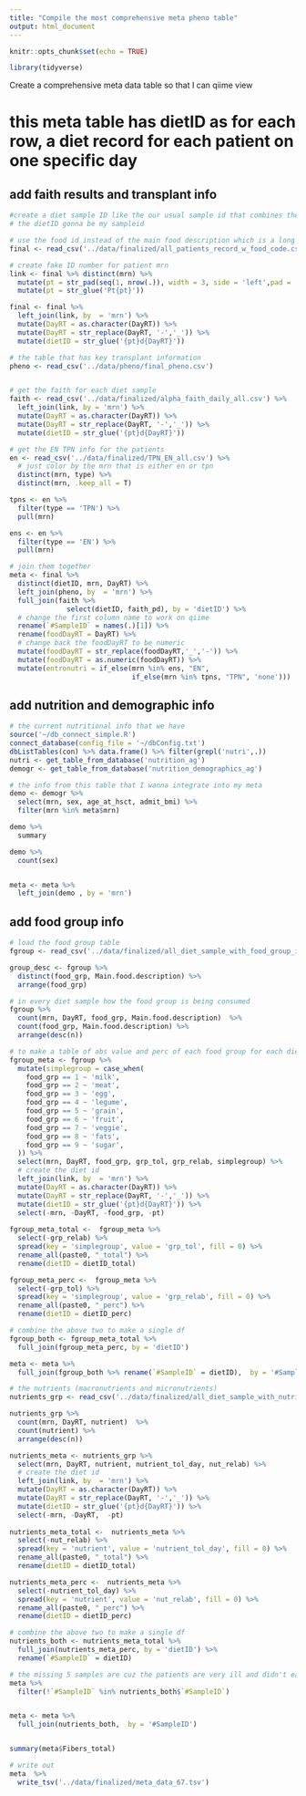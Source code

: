 ```yaml
---
title: "Compile the most comprehensive meta pheno table"
output: html_document
--- 
```


```r
knitr::opts_chunk$set(echo = TRUE)
```

```r
library(tidyverse)
```

Create a comprehensive meta data table so that I can qiime view 

# this meta table has dietID as for each row, a diet record for each patient on one specific day

## add faith results and transplant info

```r
#create a diet sample ID like the our usual sample id that combines the info of the mrn and the day
# the dietID gonna be my sampleid

# use the food id instead of the main food description which is a long string
final <- read_csv('../data/finalized/all_patients_record_w_food_code.csv')

# create fake ID number for patient mrn
link <- final %>% distinct(mrn) %>% 
  mutate(pt = str_pad(seq(1, nrow(.)), width = 3, side = 'left',pad = '0')) %>% 
  mutate(pt = str_glue('Pt{pt}'))

final <- final %>% 
  left_join(link, by  = 'mrn') %>% 
  mutate(DayRT = as.character(DayRT)) %>% 
  mutate(DayRT = str_replace(DayRT, '-','_')) %>% 
  mutate(dietID = str_glue('{pt}d{DayRT}')) 

# the table that has key transplant information
pheno <- read_csv('../data/pheno/final_pheno.csv')


# get the faith for each diet sample
faith <- read_csv('../data/finalized/alpha_faith_daily_all.csv') %>% 
  left_join(link, by = 'mrn') %>% 
  mutate(DayRT = as.character(DayRT)) %>% 
  mutate(DayRT = str_replace(DayRT, '-','_')) %>% 
  mutate(dietID = str_glue('{pt}d{DayRT}')) 

# get the EN TPN info for the patients
en <- read_csv('../data/finalized/TPN_EN_all.csv') %>% 
  # just color by the mrn that is either en or tpn
  distinct(mrn, type) %>% 
  distinct(mrn, .keep_all = T)

tpns <- en %>% 
  filter(type == 'TPN') %>% 
  pull(mrn)

ens <- en %>% 
  filter(type == 'EN') %>% 
  pull(mrn)
```

```r
# join them together
meta <- final %>% 
  distinct(dietID, mrn, DayRT) %>% 
  left_join(pheno, by  = 'mrn') %>% 
  full_join(faith %>% 
              select(dietID, faith_pd), by = 'dietID') %>% 
  # change the first column name to work on qiime
  rename(`#SampleID` = names(.)[1]) %>% 
  rename(foodDayRT = DayRT) %>% 
  # change back the foodDayRT to be numeric
  mutate(foodDayRT = str_replace(foodDayRT,'_','-')) %>% 
  mutate(foodDayRT = as.numeric(foodDayRT)) %>% 
  mutate(entronutri = if_else(mrn %in% ens, "EN", 
                              if_else(mrn %in% tpns, "TPN", 'none')))
```

## add nutrition and demographic info

```r
# the current nutritional info that we have
source('~/db_connect_simple.R')
connect_database(config_file = '~/dbConfig.txt')
dbListTables(con) %>% data.frame() %>% filter(grepl('nutri',.))
nutri <- get_table_from_database('nutrition_ag')
demogr <- get_table_from_database('nutrition_demographics_ag')

# the info from this table that I wanna integrate into my meta
demo <- demogr %>% 
  select(mrn, sex, age_at_hsct, admit_bmi) %>% 
  filter(mrn %in% meta$mrn)

demo %>% 
  summary

demo %>% 
  count(sex)


meta <- meta %>% 
  left_join(demo , by = 'mrn')
```

## add food group info

```r
# load the food group table 
fgroup <- read_csv('../data/finalized/all_diet_sample_with_food_group_info.csv')

group_desc <- fgroup %>% 
  distinct(food_grp, Main.food.description) %>% 
  arrange(food_grp)
```
```r
# in every diet sample how the food group is being consumed
fgroup %>% 
  count(mrn, DayRT, food_grp, Main.food.description)  %>% 
  count(food_grp, Main.food.description) %>% 
  arrange(desc(n))
```


```r
# to make a table of abs value and perc of each food group for each diet sample
fgroup_meta <- fgroup %>% 
  mutate(simplegroup = case_when(
    food_grp == 1 ~ 'milk',
    food_grp == 2 ~ 'meat',
    food_grp == 3 ~ 'egg',
    food_grp == 4 ~ 'legume',
    food_grp == 5 ~ 'grain',
    food_grp == 6 ~ 'fruit',
    food_grp == 7 ~ 'veggie',
    food_grp == 8 ~ 'fats',
    food_grp == 9 ~ 'sugar',
  )) %>% 
  select(mrn, DayRT, food_grp, grp_tol, grp_relab, simplegroup) %>% 
  # create the diet id
  left_join(link, by  = 'mrn') %>% 
  mutate(DayRT = as.character(DayRT)) %>% 
  mutate(DayRT = str_replace(DayRT, '-','_')) %>% 
  mutate(dietID = str_glue('{pt}d{DayRT}')) %>% 
  select(-mrn, -DayRT, -food_grp, -pt) 
  
fgroup_meta_total <-  fgroup_meta %>% 
  select(-grp_relab) %>% 
  spread(key = 'simplegroup', value = 'grp_tol', fill = 0) %>% 
  rename_all(paste0, "_total") %>% 
  rename(dietID = dietID_total)

fgroup_meta_perc <-  fgroup_meta %>% 
  select(-grp_tol) %>% 
  spread(key = 'simplegroup', value = 'grp_relab', fill = 0) %>% 
  rename_all(paste0, "_perc") %>% 
  rename(dietID = dietID_perc)

# combine the above two to make a single df
fgroup_both <- fgroup_meta_total %>% 
  full_join(fgroup_meta_perc, by = 'dietID')

meta <- meta %>% 
  full_join(fgroup_both %>% rename(`#SampleID` = dietID),  by = '#SampleID')
```

```r
# the nutrients (macronutrients and micronutrients)
nutrients_grp <- read_csv('../data/finalized/all_diet_sample_with_nutrients_info.csv')

nutrients_grp %>% 
  count(mrn, DayRT, nutrient)  %>% 
  count(nutrient) %>% 
  arrange(desc(n))


```

```r
nutrients_meta <- nutrients_grp %>% 
  select(mrn, DayRT, nutrient, nutrient_tol_day, nut_relab) %>% 
  # create the diet id
  left_join(link, by  = 'mrn') %>% 
  mutate(DayRT = as.character(DayRT)) %>% 
  mutate(DayRT = str_replace(DayRT, '-','_')) %>% 
  mutate(dietID = str_glue('{pt}d{DayRT}')) %>% 
  select(-mrn, -DayRT,  -pt) 
  
nutrients_meta_total <-  nutrients_meta %>% 
  select(-nut_relab) %>% 
  spread(key = 'nutrient', value = 'nutrient_tol_day', fill = 0) %>% 
  rename_all(paste0, "_total") %>% 
  rename(dietID = dietID_total)

nutrients_meta_perc <-  nutrients_meta %>% 
  select(-nutrient_tol_day) %>% 
  spread(key = 'nutrient', value = 'nut_relab', fill = 0) %>% 
  rename_all(paste0, "_perc") %>% 
  rename(dietID = dietID_perc)

# combine the above two to make a single df
nutrients_both <- nutrients_meta_total %>% 
  full_join(nutrients_meta_perc, by = 'dietID') %>% 
  rename(`#SampleID` = dietID)

# the missing 5 samples are cuz the patients are very ill and didn't eat anything probably
meta %>% 
  filter(!`#SampleID` %in% nutrients_both$`#SampleID`)


meta <- meta %>% 
  full_join(nutrients_both,  by = '#SampleID')


summary(meta$Fibers_total)
```

```r
# write out
meta  %>% 
  write_tsv('../data/finalized/meta_data_67.tsv')
```
